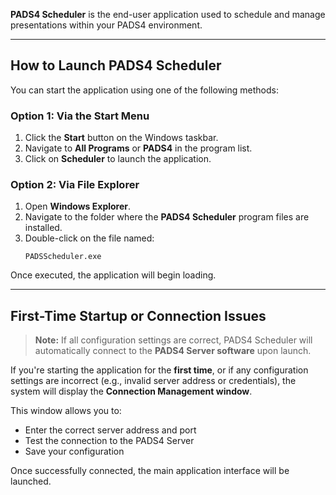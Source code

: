 **PADS4 Scheduler** is the end-user application used to schedule and manage presentations within your PADS4 environment.

---

## How to Launch PADS4 Scheduler

You can start the application using one of the following methods:

### Option 1: Via the Start Menu

1. Click the **Start** button on the Windows taskbar.  
2. Navigate to **All Programs** or **PADS4** in the program list.  
3. Click on **Scheduler** to launch the application.

### Option 2: Via File Explorer

1. Open **Windows Explorer**.  
2. Navigate to the folder where the **PADS4 Scheduler** program files are installed.  
3. Double-click on the file named:  
   ```
   PADSScheduler.exe
   ```

Once executed, the application will begin loading.

---

## First-Time Startup or Connection Issues

> **Note:** If all configuration settings are correct, PADS4 Scheduler will automatically connect to the **PADS4 Server software** upon launch.

If you're starting the application for the **first time**, or if any configuration settings are incorrect (e.g., invalid server address or credentials), the system will display the **Connection Management window**.

This window allows you to:

- Enter the correct server address and port  
- Test the connection to the PADS4 Server  
- Save your configuration

Once successfully connected, the main application interface will be launched.

